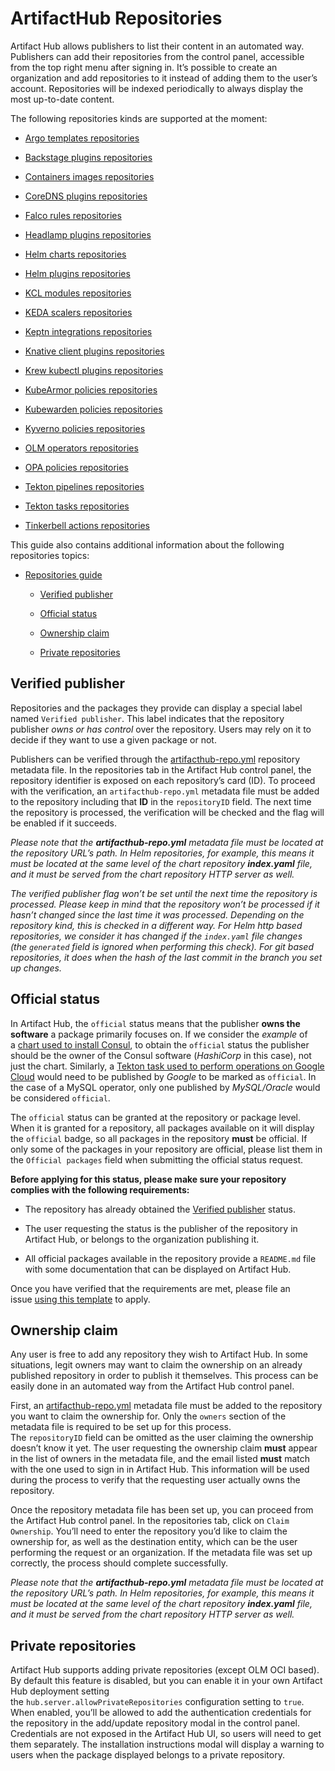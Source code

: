 # ArtifactHub Repositories

Artifact Hub allows publishers to list their content in an automated way. Publishers can add their repositories from the control panel, accessible from the top right menu after signing in. It’s possible to create an organization and add repositories to it instead of adding them to the user’s account. Repositories will be indexed periodically to always display the most up-to-date content.

The following repositories kinds are supported at the moment:

* [Argo templates repositories](https://artifacthub.io/docs/argo_templates_repositories)

* [Backstage plugins repositories](https://artifacthub.io/docs/backstage_plugins_repositories)

* [Containers images repositories](https://artifacthub.io/docs/container_images_repositories)

* [CoreDNS plugins repositories](https://artifacthub.io/docs/coredns_plugins_repositories)

* [Falco rules repositories](https://artifacthub.io/docs/falco_rules_repositories)

* [Headlamp plugins repositories](https://artifacthub.io/docs/headlamp_plugins_repositories)

* [Helm charts repositories](https://artifacthub.io/docs/helm_charts_repositories)

* [Helm plugins repositories](https://artifacthub.io/docs/helm_plugins_repositories)

* [KCL modules repositories](https://artifacthub.io/docs/kcl_modules_repositories)

* [KEDA scalers repositories](https://artifacthub.io/docs/keda_scalers_repositories)

* [Keptn integrations repositories](https://artifacthub.io/docs/keptn_integrations_repositories)

* [Knative client plugins repositories](https://artifacthub.io/docs/knative_client_plugins_repositories)

* [Krew kubectl plugins repositories](https://artifacthub.io/docs/krew_kubectl_plugins_repositories)

* [KubeArmor policies repositories](https://artifacthub.io/docs/kubearmor_policies_repositories)

* [Kubewarden policies repositories](https://artifacthub.io/docs/kubewarden_policies_repositories)

* [Kyverno policies repositories](https://artifacthub.io/docs/kyverno_policies_repositories)

* [OLM operators repositories](https://artifacthub.io/docs/olm_operators_repositories)

* [OPA policies repositories](https://artifacthub.io/docs/opa_policies_repositories)

* [Tekton pipelines repositories](https://artifacthub.io/docs/tekton_pipelines_repositories)

* [Tekton tasks repositories](https://artifacthub.io/docs/tekton_tasks_repositories)

* [Tinkerbell actions repositories](https://artifacthub.io/docs/tinkerbell_actions_repositories)

This guide also contains additional information about the following repositories topics:

* [Repositories guide](https://artifacthub.io/docs/topics/repositories/#repositories-guide)

  * [Verified publisher](https://artifacthub.io/docs/topics/repositories/#verified-publisher)

  * [Official status](https://artifacthub.io/docs/topics/repositories/#official-status)

  * [Ownership claim](https://artifacthub.io/docs/topics/repositories/#ownership-claim)

  * [Private repositories](https://artifacthub.io/docs/topics/repositories/#private-repositories)

## Verified publisher

Repositories and the packages they provide can display a special label named `Verified publisher`. This label indicates that the repository publisher *owns or has control* over the repository. Users may rely on it to decide if they want to use a given package or not.

Publishers can be verified through the [artifacthub-repo.yml](https://github.com/artifacthub/hub/blob/master/docs/metadata/artifacthub-repo.yml) repository metadata file. In the repositories tab in the Artifact Hub control panel, the repository identifier is exposed on each repository’s card (ID). To proceed with the verification, an `artifacthub-repo.yml` metadata file must be added to the repository including that **ID** in the `repositoryID` field. The next time the repository is processed, the verification will be checked and the flag will be enabled if it succeeds.

*Please note that the **artifacthub-repo.yml** metadata file must be located at the repository URL’s path. In Helm repositories, for example, this means it must be located at the same level of the chart repository **index.yaml** file, and it must be served from the chart repository HTTP server as well.*

*The verified publisher flag won’t be set until the next time the repository is processed. Please keep in mind that the repository won’t be processed if it hasn’t changed since the last time it was processed. Depending on the repository kind, this is checked in a different way. For Helm http based repositories, we consider it has changed if the `index.yaml` file changes (the `generated` field is ignored when performing this check). For git based repositories, it does when the hash of the last commit in the branch you set up changes.*

## Official status

In Artifact Hub, the `official` status means that the publisher **owns the software** a package primarily focuses on. If we consider the *example* of a [chart used to install Consul](https://artifacthub.io/packages/helm/hashicorp/consul), to obtain the `official` status the publisher should be the owner of the Consul software (*HashiCorp* in this case), not just the chart. Similarly, a [Tekton task used to perform operations on Google Cloud](https://artifacthub.io/packages/tekton-task/tekton-catalog-tasks/gcloud) would need to be published by *Google* to be marked as `official`. In the case of a MySQL operator, only one published by *MySQL/Oracle* would be considered `official`.

The `official` status can be granted at the repository or package level. When it is granted for a repository, all packages available on it will display the `official` badge, so all packages in the repository **must** be official. If only some of the packages in your repository are official, please list them in the `Official packages` field when submitting the official status request.

**Before applying for this status, please make sure your repository complies with the following requirements:**

* The repository has already obtained the [Verified publisher](https://artifacthub.io/docs/topics/repositories/#verified-publisher) status.

* The user requesting the status is the publisher of the repository in Artifact Hub, or belongs to the organization publishing it.

* All official packages available in the repository provide a `README.md` file with some documentation that can be displayed on Artifact Hub.

Once you have verified that the requirements are met, please file an issue [using this template](https://github.com/artifacthub/hub/issues/new?assignees=\&labels=official+status+request\&template=official-status-request.md\&title=%5BOFFICIAL%5D+Your+repository+or+project+name) to apply.

## Ownership claim

Any user is free to add any repository they wish to Artifact Hub. In some situations, legit owners may want to claim the ownership on an already published repository in order to publish it themselves. This process can be easily done in an automated way from the Artifact Hub control panel.

First, an [artifacthub-repo.yml](https://github.com/artifacthub/hub/blob/master/docs/metadata/artifacthub-repo.yml) metadata file must be added to the repository you want to claim the ownership for. Only the `owners` section of the metadata file is required to be set up for this process. The `repositoryID` field can be omitted as the user claiming the ownership doesn’t know it yet. The user requesting the ownership claim **must** appear in the list of owners in the metadata file, and the email listed **must** match with the one used to sign in in Artifact Hub. This information will be used during the process to verify that the requesting user actually owns the repository.

Once the repository metadata file has been set up, you can proceed from the Artifact Hub control panel. In the repositories tab, click on `Claim Ownership`. You’ll need to enter the repository you’d like to claim the ownership for, as well as the destination entity, which can be the user performing the request or an organization. If the metadata file was set up correctly, the process should complete successfully.

*Please note that the **artifacthub-repo.yml** metadata file must be located at the repository URL’s path. In Helm repositories, for example, this means it must be located at the same level of the chart repository **index.yaml** file, and it must be served from the chart repository HTTP server as well.*

## Private repositories

Artifact Hub supports adding private repositories (except OLM OCI based). By default this feature is disabled, but you can enable it in your own Artifact Hub deployment setting the `hub.server.allowPrivateRepositories` configuration setting to `true`. When enabled, you’ll be allowed to add the authentication credentials for the repository in the add/update repository modal in the control panel. Credentials are not exposed in the Artifact Hub UI, so users will need to get them separately. The installation instructions modal will display a warning to users when the package displayed belongs to a private repository.